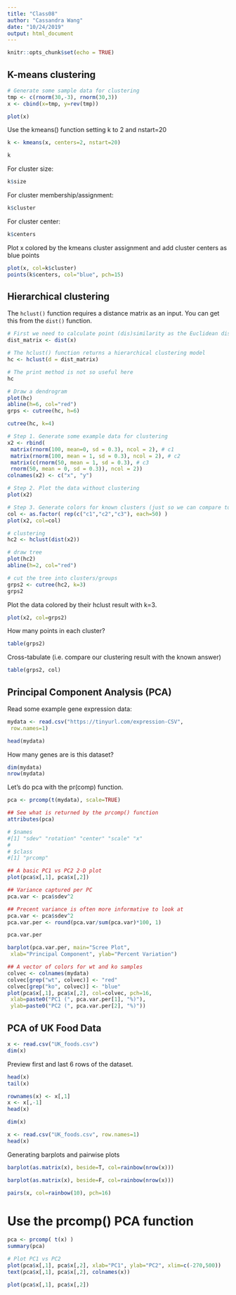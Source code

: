 ```yaml
---
title: "Class08"
author: "Cassandra Wang"
date: "10/24/2019"
output: html_document
---
```


```r
knitr::opts_chunk$set(echo = TRUE)
```

## K-means clustering
```r
# Generate some sample data for clustering
tmp <- c(rnorm(30,-3), rnorm(30,3))
x <- cbind(x=tmp, y=rev(tmp))

plot(x)
```

Use the kmeans() function setting k to 2 and nstart=20
```r
k <- kmeans(x, centers=2, nstart=20)
```

```r
k
```

For cluster size:
```r
k$size 
```

For cluster membership/assignment:
```r
k$cluster
```

For cluster center:
```r
k$centers
```

Plot x colored by the kmeans cluster assignment and add cluster centers as blue points
```r
plot(x, col=k$cluster)
points(k$centers, col="blue", pch=15)
```

## Hierarchical clustering
The `hclust()` function requires a distance matrix as an input. You can get this from the `dist()` function. 

```r
# First we need to calculate point (dis)similarity as the Euclidean distance between observations
dist_matrix <- dist(x)

# The hclust() function returns a hierarchical clustering model
hc <- hclust(d = dist_matrix)

# The print method is not so useful here
hc
```

```r
# Draw a dendrogram
plot(hc)
abline(h=6, col="red")
grps <- cutree(hc, h=6)
```

```r
cutree(hc, k=4)
```

```r
# Step 1. Generate some example data for clustering
x2 <- rbind(
 matrix(rnorm(100, mean=0, sd = 0.3), ncol = 2), # c1
 matrix(rnorm(100, mean = 1, sd = 0.3), ncol = 2), # c2
 matrix(c(rnorm(50, mean = 1, sd = 0.3), # c3
 rnorm(50, mean = 0, sd = 0.3)), ncol = 2))
colnames(x2) <- c("x", "y")

# Step 2. Plot the data without clustering
plot(x2)

# Step 3. Generate colors for known clusters (just so we can compare to hclust results)
col <- as.factor( rep(c("c1","c2","c3"), each=50) )
plot(x2, col=col)
```

```r
# clustering 
hc2 <- hclust(dist(x2))

# draw tree
plot(hc2)
abline(h=2, col="red")

# cut the tree into clusters/groups 
grps2 <- cutree(hc2, k=3)
grps2
```

Plot the data colored by their hclust result with k=3. 
```r
plot(x2, col=grps2)
```

How many points in each cluster?
```r
table(grps2)
```

Cross-tabulate (i.e. compare our clustering result with the known answer)
```r
table(grps2, col)
```

## Principal Component Analysis (PCA)

Read some example gene expression data: 
```r
mydata <- read.csv("https://tinyurl.com/expression-CSV",
 row.names=1)

head(mydata)
```

How many genes are is this dataset?
```r
dim(mydata)
nrow(mydata)
```

Let's do pca with the pr(comp) function.
```r
pca <- prcomp(t(mydata), scale=TRUE)

## See what is returned by the prcomp() function
attributes(pca)

# $names
#[1] "sdev" "rotation" "center" "scale" "x"
#
# $class
#[1] "prcomp"

## A basic PC1 vs PC2 2-D plot
plot(pca$x[,1], pca$x[,2])

## Variance captured per PC
pca.var <- pca$sdev^2 

## Precent variance is often more informative to look at
pca.var <- pca$sdev^2
pca.var.per <- round(pca.var/sum(pca.var)*100, 1)

pca.var.per

barplot(pca.var.per, main="Scree Plot",
 xlab="Principal Component", ylab="Percent Variation")

## A vector of colors for wt and ko samples
colvec <- colnames(mydata)
colvec[grep("wt", colvec)] <- "red"
colvec[grep("ko", colvec)] <- "blue"
plot(pca$x[,1], pca$x[,2], col=colvec, pch=16,
 xlab=paste0("PC1 (", pca.var.per[1], "%)"),
 ylab=paste0("PC2 (", pca.var.per[2], "%)")) 
```

## PCA of UK Food Data
```r
x <- read.csv("UK_foods.csv")
dim(x)
```

Preview first and last 6 rows of the dataset. 
```r
head(x)
tail(x)
```

```r
rownames(x) <- x[,1]
x <- x[,-1]
head(x)
```

```r
dim(x)
```

```r
x <- read.csv("UK_foods.csv", row.names=1)
head(x)
```

Generating barplots and pairwise plots
```r
barplot(as.matrix(x), beside=T, col=rainbow(nrow(x)))
```

```r
barplot(as.matrix(x), beside=F, col=rainbow(nrow(x)))
```

```r
pairs(x, col=rainbow(10), pch=16)
```

# Use the prcomp() PCA function 
```r
pca <- prcomp( t(x) )
summary(pca)
```

```r
# Plot PC1 vs PC2
plot(pca$x[,1], pca$x[,2], xlab="PC1", ylab="PC2", xlim=c(-270,500))
text(pca$x[,1], pca$x[,2], colnames(x))
```

```r
plot(pca$x[,1], pca$x[,2])
```


